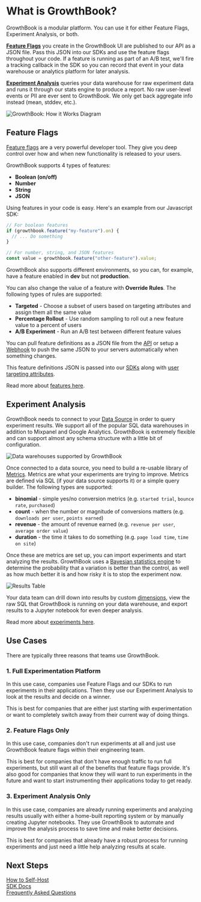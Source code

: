 # What is GrowthBook?

GrowthBook is a modular platform. You can use it for either Feature Flags, Experiment Analysis, or both.

[**Feature Flags**](/app/features) you create in the GrowthBook UI are published to our API as a JSON file. Pass this JSON into our SDKs and use the feature flags throughout your code. If a feature is running as part of an A/B test, we'll fire a tracking callback in the SDK so you can record that event in your data warehouse or analytics platform for later analysis.

[**Experiment Analysis**](/app/experiments) queries your data warehouse for raw experiment data and runs it through our stats engine to produce a report. No raw user-level events or PII are ever sent to GrowthBook. We only get back aggregate info instead (mean, stddev, etc.).

![GrowthBook: How it Works Diagram](/images/feature-flagging-experimentation-diagram-766.png)

## Feature Flags

[Feature flags](/app/features) are a very powerful developer tool. They give you deep control over how and when new functionality is released to your users.

GrowthBook supports 4 types of features:

- **Boolean (on/off)**
- **Number**
- **String**
- **JSON**

Using features in your code is easy. Here's an example from our Javascript SDK:

```js
// For boolean features
if (growthbook.feature("my-feature").on) {
  // ... Do something
}

// For number, string, and JSON features
const value = growthbook.feature("other-feature").value;
```

GrowthBook also supports different environments, so you can, for example, have a feature enabled in **dev** but not **production**.

You can also change the value of a feature with **Override Rules**. The following types of rules are supported:

- **Targeted** - Choose a subset of users based on targeting attributes and assign them all the same value
- **Percentage Rollout** - Use random sampling to roll out a new feature value to a percent of users
- **A/B Experiment** - Run an A/B test between different feature values

You can pull feature definitions as a JSON file from the [API](/app/api) or setup a [Webhook](/app/webhooks) to push the same JSON to your servers automatically when something changes.

This feature definitions JSON is passed into our [SDKs](/lib) along with [user targeting attributes](/app/features#targeting-attributes).

Read more about [features here](/app/features).

## Experiment Analysis

GrowthBook needs to connect to your [Data Source](/app/datasources) in order to query experiment results. We support all of the popular SQL data warehouses in addition to Mixpanel and Google Analytics. GrowthBook is extremely flexible and can support almost any schema structure with a little bit of configuration.

![Data warehouses supported by GrowthBook](/images/GrowthBook-supported-DB-766.png)

Once connected to a data source, you need to build a re-usable library of [Metrics](/app/metrics). Metrics are what your experiments are trying to improve. Metrics are defined via SQL (if your data source supports it) or a simple query builder. The following types are supported:

- **binomial** - simple yes/no conversion metrics (e.g. `started trial`, `bounce rate`, `purchased`)
- **count** - when the number or magnitude of conversions matters (e.g. `downloads per user`, `points earned`)
- **revenue** - the amount of revenue earned (e.g. `revenue per user`, `average order value`)
- **duration** - the time it takes to do something (e.g. `page load time`, `time on site`)

Once these are metrics are set up, you can import experiments and start analyzing the results. GrowthBook uses a [Bayesian statistics engine](/statistics) to determine the probability that a variation is better than the control, as well as how much better it is and how risky it is to stop the experiment now.

![Results Table](/images/results-table.png)

Your data team can drill down into results by custom [dimensions](/app/dimensions), view the raw SQL that GrowthBook is running on your data warehouse, and export results to a Jupyter notebook for even deeper analysis.

Read more about [experiments here](/app/experiments).

## Use Cases

There are typically three reasons that teams use GrowthBook.

### 1. Full Experimentation Platform

In this use case, companies use Feature Flags and our SDKs to run experiments in their applications. Then they use our Experiment Analysis to look at the results and decide on a winner.

This is best for companies that are either just starting with experimentation or want to completely switch away from their current way of doing things.

### 2. Feature Flags Only

In this use case, companies don't run experiments at all and just use GrowthBook feature flags within their engineering team.

This is best for companies that don't have enough traffic to run full experiments, but still want all of the benefits that feature flags provide. It's also good for companies that know they will want to run experiments in the future and want to start instrumenting their applications today to get ready.

### 3. Experiment Analysis Only

In this use case, companies are already running experiments and analyzing results usually with either a home-built reporting system or by manually creating Jupyter notebooks. They use GrowthBook to automate and improve the analysis process to save time and make better decisions.

This is best for companies that already have a robust process for running experiments and just need a little help analyzing results at scale.

## Next Steps

<div class="grid grid-cols-1 md:grid-cols-3 gap-4">
  <a href="/self-host" class="no-underline" style={{ textDecoration: "none" }}>
    <div class="p-4 rounded-lg text-white bg-gradient-to-b from-blue-400 to-blue-500 no-underline text-center">
      How to Self-Host
    </div>
  </a>
  <a href="/lib" class="no-underline" style={{ textDecoration: "none" }}>
    <div class="p-4 rounded-lg text-white bg-gradient-to-b from-purple-400 to-purple-500 no-underline text-center">
      SDK Docs
    </div>
  </a>
  <a href="/faq" class="no-underline" style={{ textDecoration: "none" }}>
    <div class="p-4 rounded-lg text-white bg-gradient-to-b from-purple-500 to-purple-600 no-underline text-center">
      Frequently Asked Questions
    </div>
  </a>
</div>
